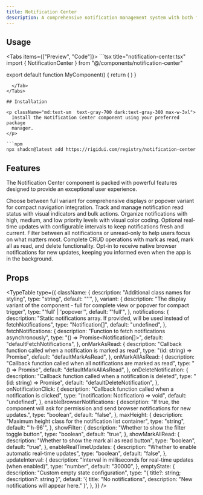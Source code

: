 ```yaml
---
title: Notification Center
description: A comprehensive notification management system with both full and popover variants for different UI contexts.
---
```



## Usage


<Tabs items={["Preview", "Code"]}>
  <Tab value="Preview">
    <NotificationCenterPreview />
  </Tab>
  <Tab value="Code">
    ```tsx title="notification-center.tsx"
import { NotificationCenter } from "@/components/notification-center"

export default function MyComponent() {
      return (
        <NotificationCenter
          variant="popover"
          enableRealTimeUpdates={true}
          updateInterval={30000}
          showFilter={true}
          showMarkAllRead={true}
        />
      )
}
```
  </Tab>
</Tabs>

## Installation

<p className="md:text-sm  text-gray-700 dark:text-gray-300 max-w-3xl">
  Install the Notification Center component using your preferred package
  manager.
</p>

```npm
npx shadcn@latest add https://rigidui.com/registry/notification-center
```

## Features


<p className="md:text-sm mb-4!  text-gray-700 dark:text-gray-300 max-w-3xl">
  The Notification Center component is packed with powerful features designed to
  provide an exceptional user experience.
</p>

<Cards>
  <Card title="Dual Variants">
    Choose between full variant for comprehensive displays or popover variant
    for compact navigation integration.
  </Card>
  <Card title="Read Status Management">
    Track and manage notification read status with visual indicators and bulk
    actions.
  </Card>
  <Card title="Priority System">
    Organize notifications with high, medium, and low priority levels with
    visual color coding.
  </Card>
  <Card title="Real-time Updates">
    Optional real-time updates with configurable intervals to keep notifications
    fresh and current.
  </Card>
  <Card title="Filtering Options">
    Filter between all notifications or unread-only to help users focus on what
    matters most.
  </Card>
  <Card title="Notification Management">
    Complete CRUD operations with mark as read, mark all as read, and delete
    functionality.
  </Card>
  <Card title="Browser Notifications">
    Opt-in to receive native browser notifications for new updates, keeping you
    informed even when the app is in the background.
  </Card>
</Cards>

## Props

<TypeTable
  type={{
    className: {
      description: "Additional class names for styling",
      type: "string",
      default: "''",
    },
    variant: {
      description:
        "The display variant of the component - full for complete view or popover for compact trigger",
      type: "'full' | 'popover'",
      default: "'full'",
    },
    notifications: {
      description:
        "Static notifications array. If provided, will be used instead of fetchNotifications",
      type: "Notification[]",
      default: "undefined",
    },
    fetchNotifications: {
      description: "Function to fetch notifications asynchronously",
      type: "() => Promise<Notification[]>",
      default: "defaultFetchNotifications",
    },
    onMarkAsRead: {
      description:
        "Callback function called when a notification is marked as read",
      type: "(id: string) => Promise<void>",
      default: "defaultMarkAsRead",
    },
    onMarkAllAsRead: {
      description:
        "Callback function called when all notifications are marked as read",
      type: "() => Promise<void>",
      default: "defaultMarkAllAsRead",
    },
    onDeleteNotification: {
      description: "Callback function called when a notification is deleted",
      type: "(id: string) => Promise<void>",
      default: "defaultDeleteNotification",
    },
    onNotificationClick: {
      description: "Callback function called when a notification is clicked",
      type: "(notification: Notification) => void",
      default: "undefined",
    },
    enableBrowserNotifications: {
      description:
        "If true, the component will ask for permission and send browser notifications for new updates.",
      type: "boolean",
      default: "false",
    },
    maxHeight: {
      description: "Maximum height class for the notification list container",
      type: "string",
      default: "'h-96'",
    },
    showFilter: {
      description: "Whether to show the filter toggle button",
      type: "boolean",
      default: "true",
    },
    showMarkAllRead: {
      description: "Whether to show the mark all as read button",
      type: "boolean",
      default: "true",
    },
    enableRealTimeUpdates: {
      description: "Whether to enable automatic real-time updates",
      type: "boolean",
      default: "false",
    },
    updateInterval: {
      description:
        "Interval in milliseconds for real-time updates (when enabled)",
      type: "number",
      default: "30000",
    },
    emptyState: {
      description: "Custom empty state configuration",
      type: "{ title?: string; description?: string }",
      default:
        '{ title: "No notifications", description: "New notifications will appear here." }',
    },
  }}
/>

